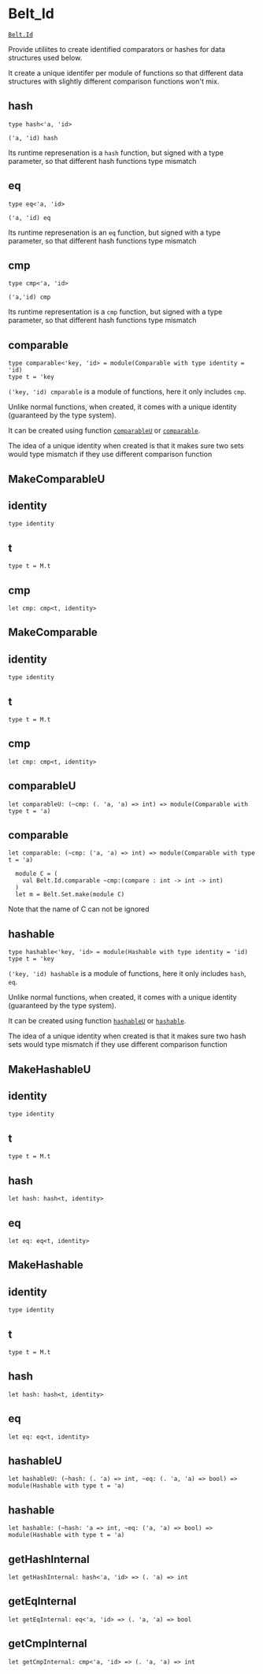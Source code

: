 # Belt_Id

[`Belt.Id`]()

  Provide utiliites to create identified comparators or hashes for
  data structures used below.

  It create a unique identifer per module of functions so that different data structures with slightly different
  comparison functions won't mix.

## hash

```res sig
type hash<'a, 'id>
```
`('a, 'id) hash`

  Its runtime represenation is a `hash` function, but signed with a
  type parameter, so that different hash functions type mismatch

## eq

```res sig
type eq<'a, 'id>
```
`('a, 'id) eq`

  Its runtime represenation is an `eq` function, but signed with a
  type parameter, so that different hash functions type mismatch

## cmp

```res sig
type cmp<'a, 'id>
```
`('a,'id) cmp`

  Its runtime representation is a `cmp` function, but signed with a
  type parameter, so that different hash functions type mismatch

## comparable

```res sig
type comparable<'key, 'id> = module(Comparable with type identity = 'id)
type t = 'key
```
`('key, 'id) cmparable` is a module of functions, here it only includes `cmp`.

  Unlike normal functions, when created, it comes with a unique identity (guaranteed
  by the type system).

  It can be created using function [`comparableU`]() or [`comparable`]().

  The idea of a unique identity when created is that it makes sure two sets would type
  mismatch if they use different comparison function

## MakeComparableU



## identity

```res sig
type identity
```

## t

```res sig
type t = M.t
```

## cmp

```res sig
let cmp: cmp<t, identity>
```


## MakeComparable



## identity

```res sig
type identity
```

## t

```res sig
type t = M.t
```

## cmp

```res sig
let cmp: cmp<t, identity>
```


## comparableU

```res sig
let comparableU: (~cmp: (. 'a, 'a) => int) => module(Comparable with type t = 'a)
```


## comparable

```res sig
let comparable: (~cmp: ('a, 'a) => int) => module(Comparable with type t = 'a)
```
```
  module C = (
    val Belt.Id.comparable ~cmp:(compare : int -> int -> int)
  )
  let m = Belt.Set.make(module C)
  ```

  Note that the name of C can not be ignored

## hashable

```res sig
type hashable<'key, 'id> = module(Hashable with type identity = 'id)
type t = 'key
```
`('key, 'id) hashable` is a module of functions, here it only includes `hash`, `eq`.

  Unlike normal functions, when created, it comes with a unique identity (guaranteed
  by the type system).

  It can be created using function [`hashableU`]() or [`hashable`]().

  The idea of a unique identity when created is that it makes sure two hash sets would type
  mismatch if they use different comparison function

## MakeHashableU



## identity

```res sig
type identity
```

## t

```res sig
type t = M.t
```

## hash

```res sig
let hash: hash<t, identity>
```

## eq

```res sig
let eq: eq<t, identity>
```


## MakeHashable



## identity

```res sig
type identity
```

## t

```res sig
type t = M.t
```

## hash

```res sig
let hash: hash<t, identity>
```

## eq

```res sig
let eq: eq<t, identity>
```


## hashableU

```res sig
let hashableU: (~hash: (. 'a) => int, ~eq: (. 'a, 'a) => bool) => module(Hashable with type t = 'a)
```


## hashable

```res sig
let hashable: (~hash: 'a => int, ~eq: ('a, 'a) => bool) => module(Hashable with type t = 'a)
```


## getHashInternal

```res sig
let getHashInternal: hash<'a, 'id> => (. 'a) => int
```


## getEqInternal

```res sig
let getEqInternal: eq<'a, 'id> => (. 'a, 'a) => bool
```


## getCmpInternal

```res sig
let getCmpInternal: cmp<'a, 'id> => (. 'a, 'a) => int
```

